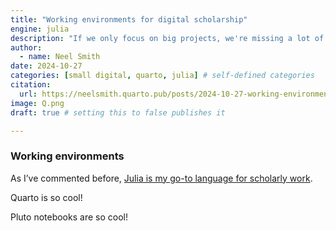 ```yaml
---
title: "Working environments for digital scholarship"
engine: julia
description: "If we only focus on big projects, we're missing a lot of the value of digital scholarship."
author:
  - name: Neel Smith
date: 2024-10-27
categories: [small digital, quarto, julia] # self-defined categories
citation: 
  url: https://neelsmith.quarto.pub/posts/2024-10-27-working-environments/ 
image: Q.png
draft: true # setting this to false publishes it

---
```




### Working environments


As I've commented before, [Julia is my go-to language for scholarly work](https://neelsmith.quarto.pub/posts/2024-10-22-why-julia/index.html).


Quarto is so cool!

Pluto notebooks are so cool!


